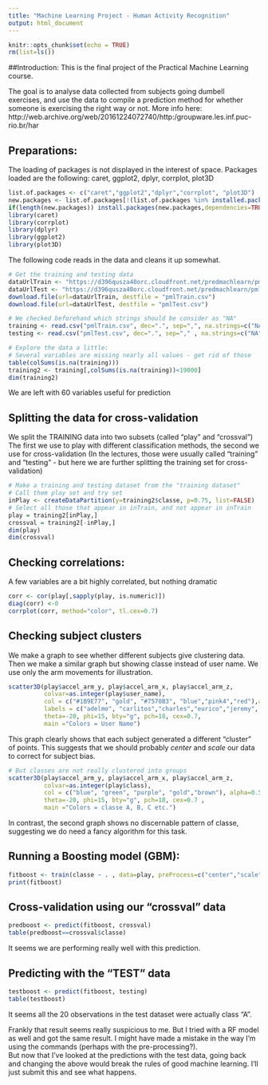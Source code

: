 ```yaml
---
title: "Machine Learning Project - Human Activity Recognition"
output: html_document
---
```


```r
knitr::opts_chunk$set(echo = TRUE)
rm(list=ls())
```

##Introduction: 
This is the final project of the Practical Machine Learning course. 

The goal is to analyse data collected from subjects going dumbell exercises, and use the data to compile a prediction method for whether someone is exercising the right way or not. 
More info here: 
http://web.archive.org/web/20161224072740/http:/groupware.les.inf.puc-rio.br/har 


## Preparations: 
The loading of packages is not displayed in the interest of space.  Packages loaded are the following:
caret, ggplot2, dplyr, corrplot, plot3D

```r
list.of.packages <- c("caret","ggplot2","dplyr","corrplot", "plot3D")
new.packages <- list.of.packages[!(list.of.packages %in% installed.packages()[,"Package"])]
if(length(new.packages)) install.packages(new.packages,dependencies=TRUE)
library(caret)
library(corrplot)
library(dplyr)
library(ggplot2)
library(plot3D)
``` 

The following code reads in the data and cleans it up somewhat. 

```r
# Get the training and testing data
dataUrlTrain <- "https://d396qusza40orc.cloudfront.net/predmachlearn/pml-training.csv"
dataUrlTest <- "https://d396qusza40orc.cloudfront.net/predmachlearn/pml-testing.csv"
download.file(url=dataUrlTrain, destfile = "pmlTrain.csv")
download.file(url=dataUrlTest, destfile = "pmlTest.csv")

# We checked beforehand which strings should be consider as "NA"
training <- read.csv("pmlTrain.csv", dec=".", sep=",", na.strings=c("NA","NaN", " ","", "#DIV/0!"))
testing <- read.csv("pmlTest.csv", dec=".", sep="," , na.strings=c("NA","NaN", " ","", "#DIV/0!"))

# Explore the data a little: 
# Several variables are missing nearly all values - get rid of those 
table(colSums(is.na(training))) 
training2 <- training[,colSums(is.na(training))<19000]
dim(training2)
```
We are left with 60 variables useful for prediction


## Splitting the data for cross-validation
We split the TRAINING data into two subsets (called "play" and "crossval")
The first we use to play with different classification methods, the second we use for cross-validation
(In the lectures, those were usually called "training" and "testing" - but here we are further splitting the training set for cross-validation)

```r
# Make a training and testing dataset from the "training dataset" 
# Call them play set and try set 
inPlay <- createDataPartition(y=training2$classe, p=0.75, list=FALSE)
# Select all those that appear in inTrain, and not appear in inTrain
play = training2[inPlay,]
crossval = training2[-inPlay,]
dim(play)
dim(crossval)
```



## Checking correlations: 
A few variables are a bit highly correlated, but nothing dramatic
```r
corr <- cor(play[,sapply(play, is.numeric)])
diag(corr) <-0
corrplot(corr, method="color", tl.cex=0.7)
```


## Checking subject clusters 
We make a graph to see whether different subjects give clustering data.  
Then we make a similar graph but showing classe instead of user name. 
We use only the arm movements for illustration. 
```r
scatter3D(play$accel_arm_y, play$accel_arm_x, play$accel_arm_z, 
          colvar=as.integer(play$user_name),
          col = c("#1B9E77", "gold", "#7570B3", "blue","pink4","red"),alpha=0.7, 
          labels = c("adelmo", "carlitos","charles","eurico","jeremy", "pedro"),
          theta=-20, phi=15, bty="g", pch=18, cex=0.7,
          main ="Colors = User Name")
```
This graph clearly shows that each subject generated a different "cluster" of points. This suggests that we should probably *center* and *scale* our data to correct for subject bias. 

```r
# But classes are not really clustered into groups 
scatter3D(play$accel_arm_y, play$accel_arm_x, play$accel_arm_z, 
          colvar=as.integer(play$class), 
          col = c("blue", "green", "purple", "gold","brown"), alpha=0.5, 
          theta=-20, phi=15, bty="g", pch=18, cex=0.7 ,
          main ="Colors = classe A, B, C etc.")

```
In contrast, the second graph shows no discernable pattern of classe, suggesting we do need a fancy algorithm for this task.  


## Running a Boosting model (GBM): 
```r
fitboost <- train(classe ~ . , data=play, preProcess=c("center","scale"), method="gbm", verbose=FALSE)
print(fitboost)
```

## Cross-validation using our "crossval" data 
```r
predboost <- predict(fitboost, crossval)
table(predboost==crossval$classe)
```
It seems we are performing really well with this prediction. 

## Predicting with the "TEST" data
```r
testboost <- predict(fitboost, testing)
table(testboost)
```
It seems all the 20 observations in the test dataset were actually class "A". 

Frankly that result seems really suspicious to me. But I tried with a RF model as well and got the same result. 
I might have made a mistake in the way I'm using the commands (perhaps with the pre-processing?).  
But now that I've looked at the predictions with the test data, going back and changing the above would break the rules of good machine learning. I'll just submit this and see what happens.  


